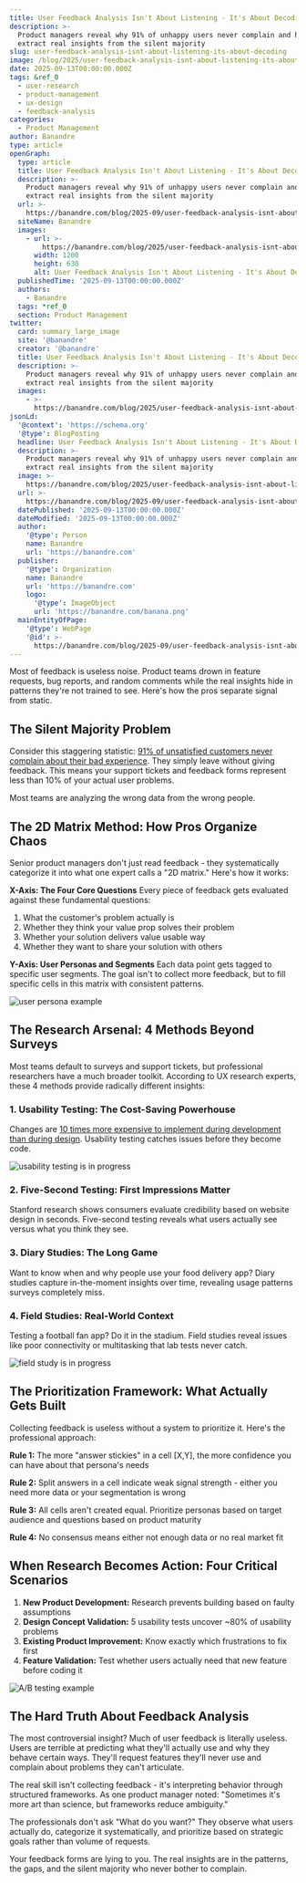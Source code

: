 ```yaml
---
title: User Feedback Analysis Isn't About Listening - It's About Decoding
description: >-
  Product managers reveal why 91% of unhappy users never complain and how to
  extract real insights from the silent majority
slug: user-feedback-analysis-isnt-about-listening-its-about-decoding
image: /blog/2025/user-feedback-analysis-isnt-about-listening-its-about-decoding.webp
date: 2025-09-13T00:00:00.000Z
tags: &ref_0
  - user-research
  - product-management
  - ux-design
  - feedback-analysis
categories:
  - Product Management
author: Banandre
type: article
openGraph:
  type: article
  title: User Feedback Analysis Isn't About Listening - It's About Decoding
  description: >-
    Product managers reveal why 91% of unhappy users never complain and how to
    extract real insights from the silent majority
  url: >-
    https://banandre.com/blog/2025-09/user-feedback-analysis-isnt-about-listening-its-about-decoding
  siteName: Banandre
  images:
    - url: >-
        https://banandre.com/blog/2025/user-feedback-analysis-isnt-about-listening-its-about-decoding.webp
      width: 1200
      height: 630
      alt: User Feedback Analysis Isn't About Listening - It's About Decoding
  publishedTime: '2025-09-13T00:00:00.000Z'
  authors:
    - Banandre
  tags: *ref_0
  section: Product Management
twitter:
  card: summary_large_image
  site: '@banandre'
  creator: '@banandre'
  title: User Feedback Analysis Isn't About Listening - It's About Decoding
  description: >-
    Product managers reveal why 91% of unhappy users never complain and how to
    extract real insights from the silent majority
  images:
    - >-
      https://banandre.com/blog/2025/user-feedback-analysis-isnt-about-listening-its-about-decoding.webp
jsonLd:
  '@context': 'https://schema.org'
  '@type': BlogPosting
  headline: User Feedback Analysis Isn't About Listening - It's About Decoding
  description: >-
    Product managers reveal why 91% of unhappy users never complain and how to
    extract real insights from the silent majority
  image: >-
    https://banandre.com/blog/2025/user-feedback-analysis-isnt-about-listening-its-about-decoding.webp
  url: >-
    https://banandre.com/blog/2025-09/user-feedback-analysis-isnt-about-listening-its-about-decoding
  datePublished: '2025-09-13T00:00:00.000Z'
  dateModified: '2025-09-13T00:00:00.000Z'
  author:
    '@type': Person
    name: Banandre
    url: 'https://banandre.com'
  publisher:
    '@type': Organization
    name: Banandre
    url: 'https://banandre.com'
    logo:
      '@type': ImageObject
      url: 'https://banandre.com/banana.png'
  mainEntityOfPage:
    '@type': WebPage
    '@id': >-
      https://banandre.com/blog/2025-09/user-feedback-analysis-isnt-about-listening-its-about-decoding
---
```


Most of feedback is useless noise. Product teams drown in feature requests, bug reports, and random comments while the real insights hide in patterns they're not trained to see. Here's how the pros separate signal from static.


## The Silent Majority Problem

Consider this staggering statistic: [91% of unsatisfied customers never complain about their bad experience](https://limeup.io/blog/ux-research-methods/). They simply leave without giving feedback. This means your support tickets and feedback forms represent less than 10% of your actual user problems.

Most teams are analyzing the wrong data from the wrong people.

## The 2D Matrix Method: How Pros Organize Chaos

Senior product managers don't just read feedback - they systematically categorize it into what one expert calls a "2D matrix." Here's how it works:

**X-Axis: The Four Core Questions**
Every piece of feedback gets evaluated against these fundamental questions:
1. What the customer's problem actually is
2. Whether they think your value prop solves their problem
3. Whether your solution delivers value usable way
4. Whether they want to share your solution with others

**Y-Axis: User Personas and Segments**
Each data point gets tagged to specific user segments. The goal isn't to collect more feedback, but to fill specific cells in this matrix with consistent patterns.

![user persona example](/blog/2025/analyzing-user-feedback-strategies-for-extracting-real-insights_user-persona-example.webp)

## The Research Arsenal: 4 Methods Beyond Surveys

Most teams default to surveys and support tickets, but professional researchers have a much broader toolkit. According to UX research experts, these 4 methods provide radically different insights:

### 1. Usability Testing: The Cost-Saving Powerhouse
Changes are [10 times more expensive to implement during development than during design](https://limeup.io/blog/ux-research-methods/). Usability testing catches issues before they become code.

![usability testing is in progress](/blog/2025/analyzing-user-feedback-strategies-for-extracting-real-insights_usability-testing-is-in-progress.webp)

### 2. Five-Second Testing: First Impressions Matter
Stanford research shows consumers evaluate credibility based on website design in seconds. Five-second testing reveals what users actually see versus what you think they see.

### 3. Diary Studies: The Long Game
Want to know when and why people use your food delivery app? Diary studies capture in-the-moment insights over time, revealing usage patterns surveys completely miss.

### 4. Field Studies: Real-World Context
Testing a football fan app? Do it in the stadium. Field studies reveal issues like poor connectivity or multitasking that lab tests never catch.

![field study is in progress](/blog/2025/analyzing-user-feedback-strategies-for-extracting-real-insights_field-study-is-in-progress.webp)

## The Prioritization Framework: What Actually Gets Built

Collecting feedback is useless without a system to prioritize it. Here's the professional approach:

**Rule 1:** The more "answer stickies" in a cell [X,Y], the more confidence you can have about that persona's needs

**Rule 2:** Split answers in a cell indicate weak signal strength - either you need more data or your segmentation is wrong

**Rule 3:** All cells aren't created equal. Prioritize personas based on target audience and questions based on product maturity

**Rule 4:** No consensus means either not enough data or no real market fit

## When Research Becomes Action: Four Critical Scenarios

1. **New Product Development:** Research prevents building based on faulty assumptions
2. **Design Concept Validation:** 5 usability tests uncover ~80% of usability problems
3. **Existing Product Improvement:** Know exactly which frustrations to fix first
4. **Feature Validation:** Test whether users actually need that new feature before coding it

![A/B testing example](/blog/2025/analyzing-user-feedback-strategies-for-extracting-real-insights_ab-testing-example.webp)

## The Hard Truth About Feedback Analysis

The most controversial insight? Much of user feedback is literally useless. Users are terrible at predicting what they'll actually use and why they behave certain ways. They'll request features they'll never use and complain about problems they can't articulate.

The real skill isn't collecting feedback - it's interpreting behavior through structured frameworks. As one product manager noted: "Sometimes it's more art than science, but frameworks reduce ambiguity."

The professionals don't ask "What do you want?" They observe what users actually do, categorize it systematically, and prioritize based on strategic goals rather than volume of requests.

Your feedback forms are lying to you. The real insights are in the patterns, the gaps, and the silent majority who never bother to complain.
